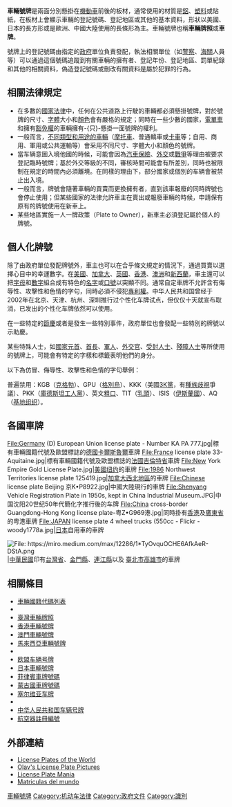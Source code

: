 {{distinguish|車輛識別號碼}}
'''車輛號牌'''是兩面分別懸掛在[[機動車|機動車]]前後的板材，通常使用的材質是[[鋁|鋁]]、[[塑料|塑料]]或貼紙，在板材上會顯示車輛的登記號碼、登記地區或其他的基本資料，形狀以美國、日本的長方形或是歐洲、中國大陸使用的長條形為主。車輛號牌也稱'''車輛牌照'''或'''車牌'''。

號牌上的登記號碼由指定的[[政府|政府]]單位負責發配，執法相關單位（如[[警察|警察]]、[[海關|海關]]人員等）可以通過這個號碼追蹤到有關車輛的擁有者、登記年份、登記地區、罰單紀錄和其他的相關資料，偽造登記號碼或刪改有關資料是屬於犯罪的行為。

== 相關法律規定 ==
* 在多數的[[國家|國家]][[法律|法律]]中，任何在公共道路上行駛的車輛都必須懸掛號牌，對於號牌的尺寸、[[字體|字體]]大小和[[顏色|顏色]]會有嚴格的規定；同時在一些少數的國家，[[電單車|電單車]]和擁有[[豁免權|豁免權]]的車輛擁有-{只}-懸掛一面號牌的權利。
* 一般而言，[[汽車種類|不同類型和用途的車輛]]（[[摩托車|摩托車]]、普通轎車或[[卡車|卡車]]等；自用、商用、軍用或公共運輸等）會采用不同尺寸、字體大小和顏色的號牌。
* 當车辆意圖入境他國的時候，可能會因為[[汽車保險|汽車保險]]、[[外交|外交]]或[[戰爭|戰爭]]等理由被要求登記臨時號牌；基於外交等級的不同，審核時間可能會有所差別，同時也被限制在規定的時間內必須離境。在同樣的理由下，部分國家或個別的车辆會被禁止出入境。
* 一般而言，牌號會隨著車輛的買賣而更換擁有者，直到該車報廢的同時牌號也會停止使用；但某些國家的法律允許車主在賣出或報廢車輛的時候，申請保有原有的牌號使用在新車上。
* 某些地區實施一人一牌政策（Plate to Owner），新車主必須登記屬於個人的牌號。

== 個人化牌號 ==
除了由政府單位發配牌號外，車主也可以在合乎條文規定的情況下，通過買賣以選擇心目中的幸運數字。在[[美國|美國]]、[[加拿大|加拿大]]、[[英國|英國]]、[[香港|香港]]、[[澳洲|澳洲]]和[[新西蘭|新西蘭]]，車主還可以把[[字母|字母]]和[[數字|數字]]組合成有特色的[[名字|名字]]或[[口號|口號]]以突顯不同。通常自定車牌不允許含有侮辱性、攻擊性和色情的字句，同時必須不侵犯[[專利權|專利權]]。中华人民共和国曾经于2002年在北京、天津、杭州、深圳推行过个性化车牌试点，但仅仅十天就宣布取消，已发出的个性化车牌依然可以使用。

在一些特定的[[節慶|節慶]]或者是發生一些特別事件，政府單位也會發配一些特別的牌號以示助慶。

某些特殊人士，如[[國家元首|國家元首]]、[[首長|首長]]、[[軍人|軍人]]、[[外交官|外交官]]、[[貴族等級|受封人士]]、[[殘障人士|殘障人士]]等所使用的號牌上，可能會有特定的字樣和標籤表明他們的身分。

以下為仿冒、侮辱性、攻擊性和色情的字句舉例：

普遍禁用：KGB（[[克格勃|克格勃]]）、GPU（[[格別烏|格別烏]]）、KKK（美國[[3K黨|3K黨]]，有[[種族歧視|種族歧視]]爭議）、PKK（[[庫德斯坦工人黨|庫德斯坦工人黨]]）、英文[[粗口|粗口]]、TIT（[[乳頭|乳頭]]）、ISIS（[[伊斯蘭國|伊斯蘭國]]）、AQ（[[基地组织|基地组织]]）。

== 各國車牌 ==
<gallery>
File:Germany (D) European Union license plate - Number KA PA 777.jpg|標有車輛國籍代號及歐盟標誌的[[德國|德國]][[卡爾斯魯爾|卡爾斯魯爾]]車牌
File:France license plate 33-Aquitaine.jpg|標有車輛國籍代號及歐盟標誌的[[法國|法國]][[吉倫特省|吉倫特省]]車牌
File:New York Empire Gold License Plate.jpg|[[美國|美國]][[纽约|纽约]]的車牌
File:1986 Northwest Territories license plate 125419.jpg|[[加拿大|加拿大]][[西北地區_(加拿大)|西北地區]]的車牌
File:Chinese license plate Beijing 京K•P8922.jpg|中國大陸現行的車牌
File:Shenyang Vehicle Registration Plate in 1950s, kept in China Industrial Museum.JPG|中国沈阳20世纪50年代簡化字推行後的车牌
File:China cross-border Guangdong-Hong Kong license plate-粤Z•G969港.jpg|同時掛有[[香港|香港]]及[[廣東省|廣東省]]的粤港車牌
File:JAPAN license plate 4 wheel trucks (550cc - Flickr - woody1778a.jpg|[[日本|日本]]自用車的車牌

[[File:_https:/miro.medium.com/max/12286/1*TyOvquOCHE6AfkAeR-DStA.png|File: https://miro.medium.com/max/12286/1*TyOvquOCHE6AfkAeR-DStA.png]]|[[中華民國|中華民國]]印有[[台灣省|台灣省]]、[[金門縣|金門縣]]、[[連江縣|連江縣]]以及 [[臺北市|臺北市]][[高雄市|高雄市]]的車牌
</gallery>

== 相關條目 ==
{{commons|License plate}}
* [[車輛國籍代碼列表|車輛國籍代碼列表]]
*{{Link-en|外交車牌|Diplomatic vehicle registration plate}}
* [[臺灣車輛牌照|臺灣車輛牌照]]
* [[香港車輛號牌|香港車輛號牌]]
* [[澳門車輛號牌|澳門車輛號牌]]
* [[馬來西亞車輛號牌|馬來西亞車輛號牌]]
* {{link-en|美国车辆号牌|Vehicle registration plates of the United States}}
* [[欧盟车辆号牌|欧盟车辆号牌]]
* [[日本車輛號牌|日本車輛號牌]]
* [[菲律賓車牌號碼|菲律賓車牌號碼]]
* [[蒙古國車牌號碼|蒙古國車牌號碼]]
* [[塞尔维亚车牌|塞尔维亚车牌]]
* {{link-en|俄罗斯车辆号牌|Vehicle registration plates of Russia}}
* [[中华人民共和国车辆号牌|中华人民共和国车辆号牌]]
* [[航空器註冊編號|航空器註冊編號]]

== 外部連結 ==
* [http://www.worldlicenseplates.com/ License Plates of the World]{{en icon}}
* [http://www.olavsplates.com/ Olav's License Plate Pictures]{{en icon}}
* [http://www.licenseplatemania.com/ License Plate Mania]{{en icon}}
* [http://www.matriculasdelmundo.com/ Matriculas del mundo]{{es icon}}

{{Authority control}}
[[Category:車輛號牌|]]
[[Category:机动车法律|Category:机动车法律]]
[[Category:政府文件|Category:政府文件]]
[[Category:識別|Category:識別]]